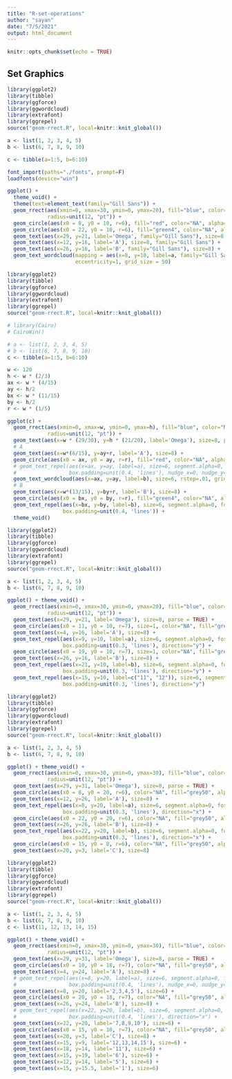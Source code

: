 ```yaml
---
title: "R-set-operations"
author: "sayan"
date: "7/5/2021"
output: html_document
---
```


```r
knitr::opts_chunk$set(echo = TRUE)
```

## Set Graphics

```r
library(ggplot2)
library(tibble)
library(ggforce)
library(ggwordcloud)
library(extrafont)
library(ggrepel)
source("geom-rrect.R", local=knitr::knit_global())

a <- list(1, 2, 3, 4, 5)
b <- list(6, 7, 8, 9, 10)

c <- tibble(a=1:5, b=6:10)

font_import(paths="./fonts", prompt=F)
loadfonts(device="win")

ggplot() +
  theme_void() +
  theme(text=element_text(family="Gill Sans")) +
  geom_rrect(aes(xmin=0, xmax=30, ymin=0, ymax=20), fill="blue", color="NA", size=0, alpha=0.4,
             radius=unit(12, "pt")) +
  geom_circle(aes(x0 = 8, y0 = 10, r=6), fill="red", color="NA", alpha=0.4, size=0) +
  geom_circle(aes(x0 = 22, y0 = 10, r=6), fill="green4", color="NA", alpha=0.4, size=1) +
  geom_text(aes(x=29, y=21, label='Omega', family="Gill Sans"), size=8, parse = TRUE) +
  geom_text(aes(x=12, y=16, label='A'), size=8, family="Gill Sans") +
  geom_text(aes(x=26, y=16, label='B', family="Gill Sans"), size=8) +
  geom_text_wordcloud(mapping = aes(x=8, y=10, label=a, family="Gill Sans"), size=6, rstep=.01,
                      eccentricity=1, grid_size = 50)


```
```r
library(ggplot2)
library(tibble)
library(ggforce)
library(ggwordcloud)
library(extrafont)
library(ggrepel)
source("geom-rrect.R", local=knitr::knit_global())

# library(Cairo)
# CairoWin()

# a <- list(1, 2, 3, 4, 5)
# b <- list(6, 7, 8, 9, 10)
c <- tibble(a=1:5, b=6:10)

w <- 120
h <- w * (2/3)
ax <- w * (4/15)
ay <- h/2
bx <- w * (11/15)
by <- h/2
r <- w * (1/5)

ggplot(c) +
  geom_rrect(aes(xmin=0, xmax=w, ymin=0, ymax=h), fill="blue", color="NA", size=0, alpha=0.2,
             radius=unit(12, "pt")) +
  geom_text(aes(x=w * (29/30), y=h * (21/20), label='Omega'), size=8, parse = TRUE) +
  # A
  geom_text(aes(x=w*(6/15), y=ay+r, label='A'), size=8) +
  geom_circle(aes(x0 = ax, y0 = ay, r=r), fill="red", color="NA", alpha=0.2, size=1) +
  # geom_text_repel(aes(x=ax, y=ay, label=a), size=6, segment.alpha=0, force=1,
  #                 box.padding=unit(0.4, 'lines'), nudge_x=0, nudge_y=0) +
  geom_text_wordcloud(aes(x=ax, y=ay, label=b), size=6, rstep=.01, grid_size = 50, eccentricity=1) +
  # B
  geom_text(aes(x=w*(13/15), y=by+r, label='B'), size=8) +
  geom_circle(aes(x0 = bx, y0 = by, r=r), fill="green4", color="NA", alpha=0.2, size=1) +
  geom_text_repel(aes(x=bx, y=by, label=b), size=6, segment.alpha=0, force=1,
                  box.padding=unit(0.4, 'lines')) +
  theme_void()
```

```r
library(ggplot2)
library(tibble)
library(ggforce)
library(ggwordcloud)
library(extrafont)
library(ggrepel)
source("geom-rrect.R", local=knitr::knit_global())

a <- list(1, 2, 3, 4, 5)
b <- list(6, 7, 8, 9, 10)

ggplot() + theme_void() +
  geom_rrect(aes(xmin=0, xmax=30, ymin=0, ymax=20), fill="blue", color="NA", size=0, alpha=0.2,
             radius=unit(12, "pt")) +
  geom_text(aes(x=29, y=21, label='Omega'), size=8, parse = TRUE) +
  geom_circle(aes(x0 = 11, y0 = 10, r=7), size=1, color="NA", fill="grey50", alpha=0.3) +
  geom_text(aes(x=4, y=16, label='A'), size=8) +
  geom_text_repel(aes(x=9, y=10, label=a), size=6, segment.alpha=0, force=1,
                  box.padding=unit(0.3, 'lines'), direction="y") +
  geom_circle(aes(x0 = 19, y0 = 10, r=7), size=1, color="NA", fill="grey50", alpha=0.6) +
  geom_text(aes(x=26, y=16, label='B'), size=8) +
  geom_text_repel(aes(x=21, y=10, label=b), size=6, segment.alpha=0, force=1,
                  box.padding=unit(0.3, 'lines'), direction="y") +
  geom_text_repel(aes(x=15, y=10, label=c("11", "12")), size=6, segment.alpha=0, force=1,
                  box.padding=unit(0.3, 'lines'), direction="y")
```

```r
library(ggplot2)
library(tibble)
library(ggforce)
library(ggwordcloud)
library(extrafont)
library(ggrepel)
source("geom-rrect.R", local=knitr::knit_global())

a <- list(1, 2, 3, 4, 5)
b <- list(6, 7, 8, 9, 10)

ggplot() + theme_void() +
  geom_rrect(aes(xmin=0, xmax=30, ymin=0, ymax=30), fill="blue", color="NA", size=0, alpha=0.2,
             radius=unit(12, "pt")) +
  geom_text(aes(x=29, y=31, label='Omega'), size=8, parse = TRUE) +
  geom_circle(aes(x0 = 8, y0 = 20, r=6), color="NA", fill="grey50", alpha=0.6) +
  geom_text(aes(x=12, y=26, label='A'), size=8) +
  geom_text_repel(aes(x=8, y=20, label=a), size=6, segment.alpha=0, force=1,
                  box.padding=unit(0.3, 'lines'), direction="x") +
  geom_circle(aes(x0 = 22, y0 = 20, r=6), color="NA", fill="grey50", alpha=0.6) +
  geom_text(aes(x=26, y=26, label='B'), size=8) +
  geom_text_repel(aes(x=22, y=20, label=b), size=6, segment.alpha=0, force=1,
                  box.padding=unit(0.3, 'lines'), direction="x") +
  geom_circle(aes(x0 = 15, y0 = 8, r=6), color="NA", fill="grey50", alpha=0.6) +
  geom_text(aes(x=20, y=3, label='C'), size=8)
```

```r
library(ggplot2)
library(tibble)
library(ggforce)
library(ggwordcloud)
library(extrafont)
library(ggrepel)
source("geom-rrect.R", local=knitr::knit_global())

a <- list(1, 2, 3, 4, 5)
b <- list(6, 7, 8, 9, 10)
c <- list(11, 12, 13, 14, 15)

ggplot() + theme_void() +
  geom_rrect(aes(xmin=0, xmax=30, ymin=0, ymax=30), fill="blue", color="NA", size=0, alpha=0.2,
             radius=unit(12, "pt")) +
  geom_text(aes(x=29, y=31, label='Omega'), size=8, parse = TRUE) +
  geom_circle(aes(x0 = 10, y0 = 18, r=7), color="NA", fill="grey50", alpha=0.6) +
  geom_text(aes(x=4, y=24, label='A'), size=8) +
  # geom_text_repel(aes(x=8, y=20, label=a), size=6, segment.alpha=0, force=1,
  #                 box.padding=unit(0.4, 'lines'), nudge_x=0, nudge_y=0, direction="x") +
  geom_text(aes(x=8, y=20, label='2,3,4,5'), size=6) +
  geom_circle(aes(x0 = 20, y0 = 18, r=7), color="NA", fill="grey50", alpha=0.6) +
  geom_text(aes(x=26, y=24, label='B'), size=8) +
  # geom_text_repel(aes(x=22, y=20, label=b), size=6, segment.alpha=0, force=1,
  #                 box.padding=unit(0.4, 'lines'), direction="x") +
  geom_text(aes(x=22, y=20, label='7,8,9,10'), size=6) +
  geom_circle(aes(x0 = 15, y0 = 10, r=7), color="NA", fill="grey50", alpha=0.6) +
  geom_text(aes(x=20, y=3, label='C'), size=8) +
  geom_text(aes(x=15, y=9, label='12,13,14,15'), size=6) +
  geom_text(aes(x=18, y=14, label='11'), size=6) +
  geom_text(aes(x=15, y=19, label='6'), size=6) +
  geom_text(aes(x=12, y=14, label='5'), size=6) +
  geom_text(aes(x=15, y=15.5, label='1'), size=6)
```